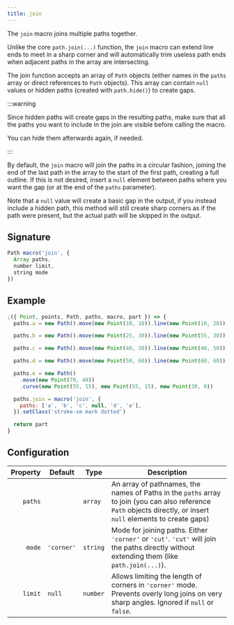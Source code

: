 ```yaml
---
title: join
---
```


The `join` macro joins multiple paths together.

Unlike the core `path.join(...)` function, the `join` macro can extend line ends to meet in a sharp corner and will automatically
trim useless path ends when adjacent paths in the array are intersecting.

The join function accepts an array of `Path` objects
(either names in the `paths` array or direct references to `Path` objects).
This array can contain `null` values or hidden paths (created with `path.hide()`) to create gaps.

:::warning

Since hidden paths will create gaps in the resulting paths, make sure that all the paths you want to
include in the join are visible before calling the macro.

You can hide them afterwards again, if needed.

:::

By default, the `join` macro will join the paths in a circular fashion, joining the end
of the last path in the array to the start of the first path, creating a full outline.
If this is not desired, insert a `null` element between paths where you want the gap
(or at the end of the `paths` parameter).

Note that a `null` value will create a basic gap in the output,
if you instead include a hidden path, this method will still create sharp corners as if the path were present,
but the actual path will be skipped in the output.

## Signature

```js
Path macro('join', {
  Array paths,
  number limit,
  string mode
})
```

## Example

<Example caption="An example of the join macro">

```js
;({ Point, points, Path, paths, macro, part }) => {
  paths.a = new Path().move(new Point(10, 10)).line(new Point(10, 20))

  paths.b = new Path().move(new Point(25, 30)).line(new Point(55, 30))

  paths.c = new Path().move(new Point(40, 20)).line(new Point(40, 50))

  paths.d = new Path().move(new Point(50, 60)).line(new Point(60, 60))

  paths.e = new Path()
    .move(new Point(70, 40))
    .curve(new Point(55, 15), new Point(55, 15), new Point(30, 0))

  paths.join = macro('join', {
    paths: ['a', 'b', 'c', null, 'd', 'e'],
  }).setClass('stroke-sm mark dotted')

  return part
}
```

</Example>

## Configuration

| Property | Default    | Type     | Description                                                                                                                                                       |
| -------: | ---------- | -------- | ----------------------------------------------------------------------------------------------------------------------------------------------------------------- |
|  `paths` |            | `array`  | An array of pathnames, the names of Paths in the `paths` array to join (you can also reference `Path` objects directly, or insert `null` elements to create gaps) |
|   `mode` | `'corner'` | `string` | Mode for joining paths. Either `'corner'` or `'cut'`. `'cut'` will join the paths directly without extending them (like `path.join(...)`).                        |
|  `limit` | `null`     | `number` | Allows limiting the length of corners in `'corner'` mode. Prevents overly long joins on very sharp angles. Ignored if `null` or `false`.                          |

